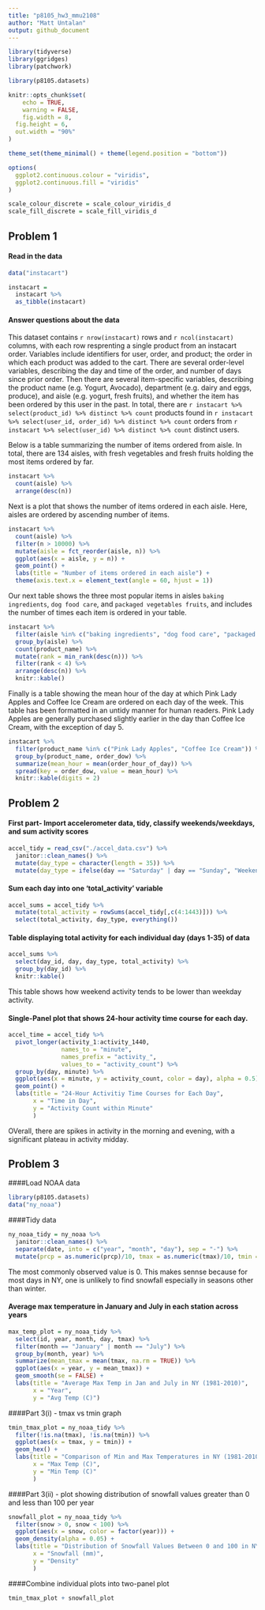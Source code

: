 ```yaml
---
title: "p8105_hw3_mmu2108"
author: "Matt Untalan"
output: github_document
---
```


```r
library(tidyverse)
library(ggridges)
library(patchwork)

library(p8105.datasets)

knitr::opts_chunk$set(
	echo = TRUE,
	warning = FALSE,
	fig.width = 8, 
  fig.height = 6,
  out.width = "90%"
)

theme_set(theme_minimal() + theme(legend.position = "bottom"))

options(
  ggplot2.continuous.colour = "viridis",
  ggplot2.continuous.fill = "viridis"
)

scale_colour_discrete = scale_colour_viridis_d
scale_fill_discrete = scale_fill_viridis_d
```

## Problem 1

#### Read in the data

```r
data("instacart")

instacart = 
  instacart %>% 
  as_tibble(instacart)
```

#### Answer questions about the data

This dataset contains `r nrow(instacart)` rows and `r ncol(instacart)` columns, with each row resprenting a single product from an instacart order. Variables include identifiers for user, order, and product; the order in which each product was added to the cart. There are several order-level variables, describing the day and time of the order, and number of days since prior order. Then there are several item-specific variables, describing the product name (e.g. Yogurt, Avocado), department (e.g. dairy and eggs, produce), and aisle (e.g. yogurt, fresh fruits), and whether the item has been ordered by this user in the past. In total, there are `r instacart %>% select(product_id) %>% distinct %>% count` products found in `r instacart %>% select(user_id, order_id) %>% distinct %>% count` orders from `r instacart %>% select(user_id) %>% distinct %>% count` distinct users.

Below is a table summarizing the number of items ordered from aisle. In total, there are 134 aisles, with fresh vegetables and fresh fruits holding the most items ordered by far.

```r
instacart %>% 
  count(aisle) %>% 
  arrange(desc(n))
```

Next is a plot that shows the number of items ordered in each aisle. Here, aisles are ordered by ascending number of items.

```r
instacart %>% 
  count(aisle) %>% 
  filter(n > 10000) %>% 
  mutate(aisle = fct_reorder(aisle, n)) %>% 
  ggplot(aes(x = aisle, y = n)) + 
  geom_point() + 
  labs(title = "Number of items ordered in each aisle") +
  theme(axis.text.x = element_text(angle = 60, hjust = 1))

```

Our next table shows the three most popular items in aisles `baking ingredients`, `dog food care`, and `packaged vegetables fruits`, and includes the number of times each item is ordered in your table.

```r
instacart %>% 
  filter(aisle %in% c("baking ingredients", "dog food care", "packaged vegetables fruits")) %>%
  group_by(aisle) %>% 
  count(product_name) %>% 
  mutate(rank = min_rank(desc(n))) %>% 
  filter(rank < 4) %>% 
  arrange(desc(n)) %>%
  knitr::kable()
```

Finally is a table showing the mean hour of the day at which Pink Lady Apples and Coffee Ice Cream are ordered on each day of the week. This table has been formatted in an untidy manner for human readers. Pink Lady Apples are generally purchased slightly earlier in the day than Coffee Ice Cream, with the exception of day 5.

```r
instacart %>%
  filter(product_name %in% c("Pink Lady Apples", "Coffee Ice Cream")) %>%
  group_by(product_name, order_dow) %>%
  summarize(mean_hour = mean(order_hour_of_day)) %>%
  spread(key = order_dow, value = mean_hour) %>%
  knitr::kable(digits = 2)
```


## Problem 2
#### First part- Import accelerometer data, tidy, classify weekends/weekdays, and sum activity scores
```r
accel_tidy = read_csv("./accel_data.csv") %>%
  janitor::clean_names() %>%
  mutate(day_type = character(length = 35)) %>%
  mutate(day_type = ifelse(day == "Saturday" | day == "Sunday", "Weekend", "Weekday"))
```
#### Sum each day into one 'total_activity' variable
```r
accel_sums = accel_tidy %>%  
  mutate(total_activity = rowSums(accel_tidy[,c(4:1443)])) %>%
  select(total_activity, day_type, everything())
```
#### Table displaying total activity for each individual day (days 1-35) of data
```r
accel_sums %>%
  select(day_id, day, day_type, total_activity) %>%
  group_by(day_id) %>%
  knitr::kable()
```
This table shows how weekend activity tends to be lower than weekday activity.

#### Single-Panel plot that shows 24-hour activity time course for each day.
```r
accel_time = accel_tidy %>%
  pivot_longer(activity_1:activity_1440,
               names_to = "minute",
               names_prefix = "activity_",
               values_to = "activity_count") %>%
  group_by(day, minute) %>%
  ggplot(aes(x = minute, y = activity_count, color = day), alpha = 0.5) +
  geom_point() +
  labs(title = "24-Hour Activitiy Time Courses for Each Day",
       x = "Time in Day",
       y = "Activity Count within Minute"
       )
```
OVerall, there are spikes in activity in the morning and evening, with a significant plateau in activity midday.

## Problem 3
####Load NOAA data
```r
library(p8105.datasets)
data("ny_noaa")
```

####Tidy data
```r
ny_noaa_tidy = ny_noaa %>%
  janitor::clean_names() %>%
  separate(date, into = c("year", "month", "day"), sep = "-") %>%
  mutate(prcp = as.numeric(prcp)/10, tmax = as.numeric(tmax)/10, tmin = as.numeric(tmin)/10)
```
The most commonly observed value is 0.  This makes sennse because for most days in NY, one is unlikely to find snowfall especially in seasons other than winter.

#### Average max temperature in January and July in each station across years
```r
max_temp_plot = ny_noaa_tidy %>%
  select(id, year, month, day, tmax) %>%
  filter(month == "January" | month == "July") %>%
  group_by(month, year) %>%
  summarize(mean_tmax = mean(tmax, na.rm = TRUE)) %>%
  ggplot(aes(x = year, y = mean_tmax)) +
  geom_smooth(se = FALSE) +
  labs(title = "Average Max Temp in Jan and July in NY (1981-2010)",
       x = "Year",
       y = "Avg Temp (C)")
```



####Part 3(i) - tmax vs tmin graph
```r
tmin_tmax_plot = ny_noaa_tidy %>%
  filter(!is.na(tmax), !is.na(tmin)) %>%
  ggplot(aes(x = tmax, y = tmin)) + 
  geom_hex() + 
  labs(title = "Comparison of Min and Max Temperatures in NY (1981-2010)",
       x = "Max Temp (C)",
       y = "Min Temp (C)"
       )
```

####Part 3(ii) - plot showing distribution of snowfall values greater than 0 and less than 100 per year
```r
snowfall_plot = ny_noaa_tidy %>%
  filter(snow > 0, snow < 100) %>%
  ggplot(aes(x = snow, color = factor(year))) +
  geom_density(alpha = 0.05) +
  labs(title = "Distribution of Snowfall Values Between 0 and 100 in NY (1981-2010)",
       x = "Snowfall (mm)",
       y = "Density"
       )
```

####Combine individual plots into two-panel plot
```r
tmin_tmax_plot + snowfall_plot
```



